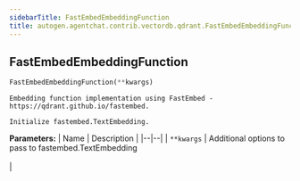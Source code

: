 ```yaml
---
sidebarTitle: FastEmbedEmbeddingFunction
title: autogen.agentchat.contrib.vectordb.qdrant.FastEmbedEmbeddingFunction
---
```

<h2 id="autogen.agentchat.contrib.vectordb.qdrant.FastEmbedEmbeddingFunction" class="doc doc-heading">
    <code class="doc-symbol doc-symbol-heading doc-symbol-class"></code>
    <span class="doc doc-object-name doc-class-name">FastEmbedEmbeddingFunction</span>
    <a href="#autogen.agentchat.contrib.vectordb.qdrant.FastEmbedEmbeddingFunction" class="headerlink" title="Permanent link"></a>
</h2>

```python
FastEmbedEmbeddingFunction(**kwargs)
```

    Embedding function implementation using FastEmbed - https://qdrant.github.io/fastembed.
    
    Initialize fastembed.TextEmbedding.

<b>Parameters:</b>
| Name | Description |
|--|--|
| `**kwargs` | Additional options to pass to fastembed.TextEmbedding<br/><br/> |